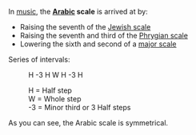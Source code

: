 In [[music]], the '''[[Arabic]] scale''' is arrived at by: 
*Raising the seventh of the [[Jewish scale]]
*Raising the seventh and third of the [[Phrygian scale]]
*Lowering the sixth and second of a [[major scale]]

Series of intervals:
:H -3 H W H -3 H

:H = Half step
:W = Whole step
:-3 = Minor third or 3 Half steps

As you can see, the Arabic scale is symmetrical.

{{stub}}